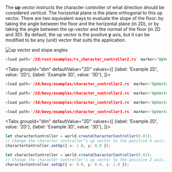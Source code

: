 
The **up** vector instructs the character controller of what direction should be considered _vertical_. The horizontal
plane is the plane orthogonal to this up vector. There are two equivalent ways to evaluate the slope of the floor: by
taking the angle between the floor and the horizontal plane (in 2D), or by taking the angle between the up-vector and
the normal of the floor (in 2D and 3D). By default, the up vector is the positive **y** axis, but it can be modified to
be any (unit) vector that suits the application.

![up vector and slope angles](/img/cct_up_vector.svg)

<rapier>

```rust
<load path='/2d/rust/examples/rs_character_controller2.rs' marker='UpVector' />
```

</rapier>
<bevy>

<Tabs
groupId="dim"
defaultValue="2D"
values={[
{label: 'Example 2D', value: '2D'},
{label: 'Example 3D', value: '3D'},
]}>
<TabItem value="2D">

```rust
<load path='/2d/bevy/examples/character_controller2.rs' marker='UpVector1' />
```
```rust
<load path='/2d/bevy/examples/character_controller2.rs' marker='UpVector2' />
```

  </TabItem>
  <TabItem value="3D">

```rust
<load path='/3d/bevy/examples/character_controller3.rs' marker='UpVector1' />
```
```rust
<load path='/3d/bevy/examples/character_controller3.rs' marker='UpVector2' />
```

  </TabItem>
</Tabs>

</bevy>
<js>

<Tabs
groupId="dim"
defaultValue="2D"
values={[
{label: 'Example 2D', value: '2D'},
{label: 'Example 3D', value: '3D'},
]}>
<TabItem value="2D">

```js
let characterController = world.createCharacterController(0.01);
// Change the character controller’s up vector to the positive X axis.
characterController.setUp({ x: 1.0, y: 0.0 });
```

  </TabItem>
  <TabItem value="3D">

```js
let characterController = world.createCharacterController(0.01);
// Change the character controller’s up vector to the positive Z axis.
characterController.setUp({ x: 0.0, y: 0.0, z: 1.0 });
```

  </TabItem>
</Tabs>

</js>